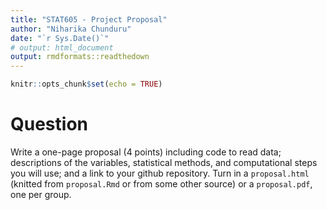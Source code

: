 ```yaml
---
title: "STAT605 - Project Proposal"
author: "Niharika Chunduru"
date: "`r Sys.Date()`"
# output: html_document
output: rmdformats::readthedown
---
```


```r
knitr::opts_chunk$set(echo = TRUE)
```

# Question

Write a one-page proposal (4 points) including code to read data; descriptions of the variables, statistical methods, and computational steps you will use; and a link to your github repository. Turn in a `proposal.html` (knitted from `proposal.Rmd` or from some other source) or a `proposal.pdf`, one per group.